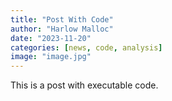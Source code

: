```yaml
---
title: "Post With Code"
author: "Harlow Malloc"
date: "2023-11-20"
categories: [news, code, analysis]
image: "image.jpg"
---
```


This is a post with executable code.
